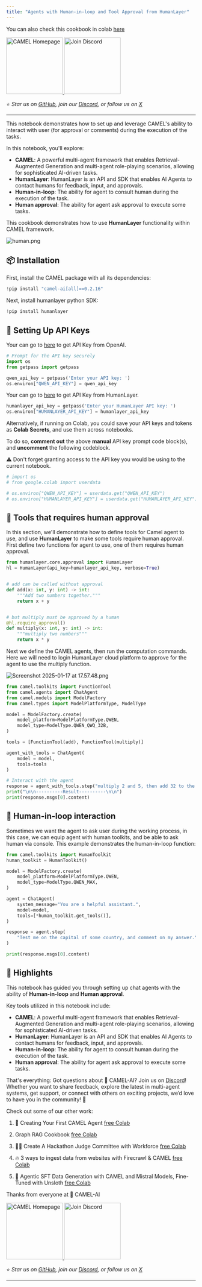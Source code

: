 ```yaml
---
title: "Agents with Human-in-loop and Tool Approval from HumanLayer"
---
```


You can also check this cookbook in colab [here](https://colab.research.google.com/drive/1WF1Z6Ev6kTrifRLXXTTOZz6-QVRuj1uX?usp=sharing)

<div style={{ display: "flex", justifyContent: "center", alignItems: "center", gap: "1rem", marginBottom: "2rem" }}>
  <a href="https://www.camel-ai.org/">
    <img src="https://i.postimg.cc/KzQ5rfBC/button.png" width="150" alt="CAMEL Homepage"/>
  </a>
  <a href="https://discord.camel-ai.org">
    <img src="https://i.postimg.cc/L4wPdG9N/join-2.png" width="150" alt="Join Discord"/>
  </a>
</div>  

⭐ *Star us on [GitHub](https://github.com/camel-ai/camel), join our [Discord](https://discord.camel-ai.org), or follow us on [X](https://x.com/camelaiorg)*

---

This notebook demonstrates how to set up and leverage CAMEL's ability to interact with user (for approval or comments) during the execution of the tasks.

In this notebook, you'll explore:

*   **CAMEL**: A powerful multi-agent framework that enables Retrieval-Augmented Generation and multi-agent role-playing scenarios, allowing for sophisticated AI-driven tasks.
*   **HumanLayer**: HumanLayer is an API and SDK that enables AI Agents to contact humans for feedback, input, and approvals.
*   **Human-in-loop**: The ability for agent to consult human during the execution of the task.
*   **Human approval**: The ability for agent ask approval to execute some tasks.

This cookbook demonstrates how to use **HumanLayer** functionality within CAMEL framework.

![human.png](./images/agents_with_human_in_loop_and_tool_approval_1.png)

## 📦 Installation

First, install the CAMEL package with all its dependencies:


```python
!pip install "camel-ai[all]==0.2.16"
```

Next, install humanlayer python SDK:


```python
!pip install humanlayer
```

## 🔑 Setting Up API Keys

Your can go to [here](https://openai.com/index/openai-api/) to get API Key from OpenAI.


```python
# Prompt for the API key securely
import os
from getpass import getpass

qwen_api_key = getpass('Enter your API key: ')
os.environ["QWEN_API_KEY"] = qwen_api_key
```

Your can go to [here](https://app.humanlayer.dev/auth) to get API Key from HumanLayer.


```python
humanlayer_api_key = getpass('Enter your HumanLayer API key: ')
os.environ["HUMANLAYER_API_KEY"] = humanlayer_api_key
```

Alternatively, if running on Colab, you could save your API keys and tokens as **Colab Secrets**, and use them across notebooks.

To do so, **comment out** the above **manual** API key prompt code block(s), and **uncomment** the following codeblock.

⚠️ Don't forget granting access to the API key you would be using to the current notebook.


```python
# import os
# from google.colab import userdata

# os.environ["QWEN_API_KEY"] = userdata.get("QWEN_API_KEY")
# os.environ["HUMANLAYER_API_KEY"] = userdata.get("HUMANLAYER_API_KEY")
```

## 👨 Tools that requires human approval

In this section, we'll demonstrate how to define tools for Camel agent to use, and use **HumanLayer** to make some tools require human approval. First define two functions for agent to use, one of them requires human approval.


```python
from humanlayer.core.approval import HumanLayer
hl = HumanLayer(api_key=humanlayer_api_key, verbose=True)


# add can be called without approval
def add(x: int, y: int) -> int:
    """Add two numbers together."""
    return x + y


# but multiply must be approved by a human
@hl.require_approval()
def multiply(x: int, y: int) -> int:
    """multiply two numbers"""
    return x * y
```

Next we define the CAMEL agents, then run the computation commands. Here we will need to login HumanLayer cloud platform to approve for the agent to use the multiply function.

![Screenshot 2025-01-17 at 17.57.48.png](./images/agents_with_human_in_loop_and_tool_approval_2.png)


```python
from camel.toolkits import FunctionTool
from camel.agents import ChatAgent
from camel.models import ModelFactory
from camel.types import ModelPlatformType, ModelType

model = ModelFactory.create(
    model_platform=ModelPlatformType.QWEN,
    model_type=ModelType.QWEN_QWQ_32B,
)

tools = [FunctionTool(add), FunctionTool(multiply)]

agent_with_tools = ChatAgent(
    model = model,
    tools=tools
)

# Interact with the agent
response = agent_with_tools.step("multiply 2 and 5, then add 32 to the result")
print("\n\n----------Result----------\n\n")
print(response.msgs[0].content)

```

## 🤖 Human-in-loop interaction

Sometimes we want the agent to ask user during the working process, in this case, we can equip agent with human toolkits, and be able to ask human via console. This example demonstrates the human-in-loop function:


```python
from camel.toolkits import HumanToolkit
human_toolkit = HumanToolkit()

model = ModelFactory.create(
    model_platform=ModelPlatformType.QWEN,
    model_type=ModelType.QWEN_MAX,
)

agent = ChatAgent(
    system_message="You are a helpful assistant.",
    model=model,
    tools=[*human_toolkit.get_tools()],
)

response = agent.step(
    "Test me on the capital of some country, and comment on my answer."
)

print(response.msgs[0].content)
```

## 🌟 Highlights

This notebook has guided you through setting up chat agents with the ability of **Human-in-loop** and **Human approval**.

Key tools utilized in this notebook include:

*   **CAMEL**: A powerful multi-agent framework that enables Retrieval-Augmented Generation and multi-agent role-playing scenarios, allowing for sophisticated AI-driven tasks.
*   **HumanLayer**: HumanLayer is an API and SDK that enables AI Agents to contact humans for feedback, input, and approvals.
*   **Human-in-loop**: The ability for agent to consult human during the execution of the task.
*   **Human approval**: The ability for agent ask approval to execute some tasks.


That's everything: Got questions about 🐫 CAMEL-AI? Join us on [Discord](https://discord.camel-ai.org)! Whether you want to share feedback, explore the latest in multi-agent systems, get support, or connect with others on exciting projects, we’d love to have you in the community! 🤝

Check out some of our other work:

1. 🐫 Creating Your First CAMEL Agent [free Colab](https://docs.camel-ai.org/cookbooks/create_your_first_agent.html)

2.  Graph RAG Cookbook [free Colab](https://colab.research.google.com/drive/1uZKQSuu0qW6ukkuSv9TukLB9bVaS1H0U?usp=sharing)

3. 🧑‍⚖️ Create A Hackathon Judge Committee with Workforce [free Colab](https://colab.research.google.com/drive/18ajYUMfwDx3WyrjHow3EvUMpKQDcrLtr?usp=sharing)

4. 🔥 3 ways to ingest data from websites with Firecrawl & CAMEL [free Colab](https://colab.research.google.com/drive/1lOmM3VmgR1hLwDKdeLGFve_75RFW0R9I?usp=sharing)

5. 🦥 Agentic SFT Data Generation with CAMEL and Mistral Models, Fine-Tuned with Unsloth [free Colab](https://colab.research.google.com/drive/1lYgArBw7ARVPSpdwgKLYnp_NEXiNDOd-?usp=sharingg)

Thanks from everyone at 🐫 CAMEL-AI


<div style={{ display: "flex", justifyContent: "center", alignItems: "center", gap: "1rem", marginBottom: "2rem" }}>
  <a href="https://www.camel-ai.org/">
    <img src="https://i.postimg.cc/KzQ5rfBC/button.png" width="150" alt="CAMEL Homepage"/>
  </a>
  <a href="https://discord.camel-ai.org">
    <img src="https://i.postimg.cc/L4wPdG9N/join-2.png" width="150" alt="Join Discord"/>
  </a>
</div>  

⭐ *Star us on [GitHub](https://github.com/camel-ai/camel), join our [Discord](https://discord.camel-ai.org), or follow us on [X](https://x.com/camelaiorg)*

---
